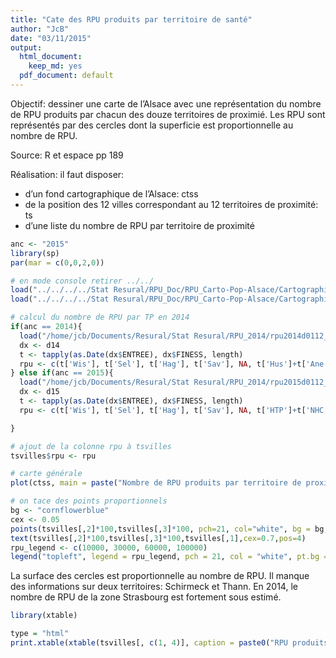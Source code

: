 ```yaml
---
title: "Cate des RPU produits par territoire de santé"
author: "JcB"
date: "03/11/2015"
output:
  html_document:
    keep_md: yes
  pdf_document: default
---
```

Objectif: dessiner une carte de l'Alsace avec une représentation du nombre de RPU produits par chacun des douze territoires de proximié. Les RPU sont représentés par des cercles dont la superficie est proportionnelle au nombre de RPU.

Source: R et espace pp 189

Réalisation: il faut disposer:

- d'un fond cartographique de l'Alsace: ctss
- de la position des 12 villes correspondant au 12 territoires de proximité: ts
- d'une liste du nombre de RPU par territoire de proximité

```r
anc <- "2015"
library(sp)
par(mar = c(0,0,2,0))

# en mode console retirer ../../
load("../../../../Stat Resural/RPU_Doc/RPU_Carto-Pop-Alsace/Cartographie/Cartofile/als_ts.Rda") #ctss
load("../../../../Stat Resural/RPU_Doc/RPU_Carto-Pop-Alsace/Cartographie/Cartofile/tsvilles.Rda") # tsvilles

```
```r
# calcul du nombre de RPU par TP en 2014
if(anc == 2014){
  load("/home/jcb/Documents/Resural/Stat Resural/RPU_2014/rpu2014d0112_c2.Rda")
  dx <- d14
  t <- tapply(as.Date(dx$ENTREE), dx$FINESS, length)
  rpu <- c(t['Wis'], t['Sel'], t['Hag'], t['Sav'], NA, t['Hus']+t['Ane']+t['Odi']+t['Dts'], t['3Fr'], NA, t['Alk'], t['Col'],t['Mul']+t['Dia']+t['Ros'], t['Geb'])
} else if(anc == 2015){
  load("/home/jcb/Documents/Resural/Stat Resural/RPU_2014/rpu2015d0112_provisoire.Rda")
  dx <- d15
  t <- tapply(as.Date(dx$ENTREE), dx$FINESS, length)
  rpu <- c(t['Wis'], t['Sel'], t['Hag'], t['Sav'], NA, t['HTP']+t['NHC']+t['Ane']+t['Odi']+t['Dts'], t['3Fr'], NA, t['Alk'], t['Col'], t['Mul']+t['Dia']+t['Ros']+t['Emr']+t['Hsr'], t['Geb'])

}

# ajout de la colonne rpu à tsvilles
tsvilles$rpu <- rpu

```

```r
# carte générale
plot(ctss, main = paste("Nombre de RPU produits par territoire de proximité en", anc), col = "palegreen")

# on tace des points proportionnels
bg <- "cornflowerblue"
cex <- 0.05
points(tsvilles[,2]*100,tsvilles[,3]*100, pch=21, col="white", bg = bg, cex = cex * sqrt(tsvilles$rpu / pi))
text(tsvilles[,2]*100,tsvilles[,3]*100,tsvilles[,1],cex=0.7,pos=4)
rpu_legend <- c(10000, 30000, 60000, 100000)
legend("topleft", legend = rpu_legend, pch = 21, col = "white", pt.bg = bg, bty = "n", pt.cex = cex * sqrt(rpu_legend / pi), title = "Nombre de RPU")

```

La surface des cercles est proportionnelle au nombre de RPU. Il manque des informations sur deux territoires: Schirmeck et Thann. En 2014, le nombre de RPU de la zone Strasbourg est fortement sous estimé.

```r

library(xtable)

type = "html"
print.xtable(xtable(tsvilles[, c(1, 4)], caption = paste0("RPU produits en ", anc, " par zone de proximité")), type = type, include.rownames = FALSE, format.args = list(big.mark = " ", decimal.mark = ","), comment = FALSE)


```

